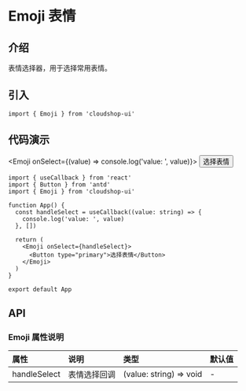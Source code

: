 # Emoji 表情

<section>

## 介绍

表情选择器，用于选择常用表情。

</section>

<section>

## 引入

```tsx
import { Emoji } from 'cloudshop-ui'
```

</section>

## 代码演示

<section>


<Emoji onSelect={(value) => console.log('value: ', value)}>
  <Button type="primary">选择表情</Button>
</Emoji>

```tsx
import { useCallback } from 'react'
import { Button } from 'antd'
import { Emoji } from 'cloudshop-ui'

function App() {
  const handleSelect = useCallback((value: string) => {
    console.log('value: ', value)
  }, [])

  return (
    <Emoji onSelect={handleSelect}>
      <Button type="primary">选择表情</Button>
    </Emoji>
  )
}

export default App
```

</section>

## API

<section>

### Emoji 属性说明

| 属性         | 说明         | 类型                    | 默认值 |
| :----------- | :----------- | :---------------------- | :----- |
| handleSelect | 表情选择回调 | (value: string) => void | -      |

</section>
